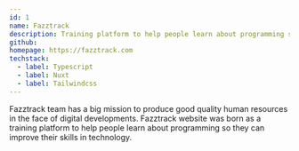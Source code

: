 ```yaml
---
id: 1
name: Fazztrack
description: Training platform to help people learn about programming so they can improve their skills in technology.
github:
homepage: https://fazztrack.com
techstack:
  - label: Typescript
  - label: Nuxt
  - label: Tailwindcss
---
```


Fazztrack team has a big mission to produce good quality human resources in the face of digital developments. Fazztrack website was born as a training platform to help people learn about programming so they can improve their skills in technology.
